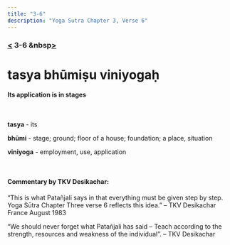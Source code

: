 ```yaml
---
title: "3-6"
description: "Yoga Sutra Chapter 3, Verse 6"
---
```


### [<](/Chapter-3/3-5) 3-6 &nbsp[>](/Chapter-3/3-7/)

# tasya bhūmiṣu viniyogaḥ

#### Its application is in stages

<br />

**tasya** - its

**bhūmi** - stage; ground; floor of a house; foundation; a place, situation

**viniyoga** - employment, use, application

<br />

#### Commentary by TKV Desikachar:

“This is what Patañjali says in that everything must be given step by step.
Yoga Sūtra Chapter Three verse 6 reflects this idea.”
– TKV Desikachar France August 1983

“We should never forget what Patañjali has said –
Teach according to the strength, resources and weakness of the individual”.
– TKV Desikachar
